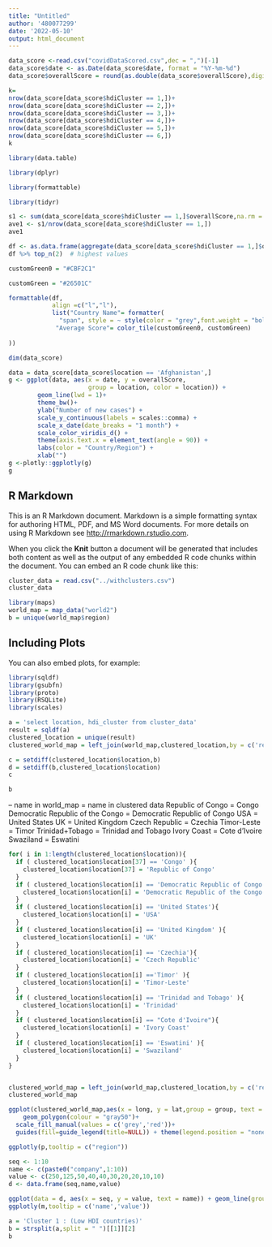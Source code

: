 ```yaml
---
title: "Untitled"
author: '480077299'
date: '2022-05-10'
output: html_document
---
```


```r
data_score <-read.csv("covidDataScored.csv",dec = ",")[-1]
data_score$date <- as.Date(data_score$date, format = "%Y-%m-%d")
data_score$overallScore = round(as.double(data_score$overallScore),digit=2)


```

```r
k=
nrow(data_score[data_score$hdiCluster == 1,])+
nrow(data_score[data_score$hdiCluster == 2,])+
nrow(data_score[data_score$hdiCluster == 3,])+
nrow(data_score[data_score$hdiCluster == 4,])+
nrow(data_score[data_score$hdiCluster == 5,])+
nrow(data_score[data_score$hdiCluster == 6,])
k
```
```r
library(data.table)

library(dplyr)

library(formattable)

library(tidyr)

s1 <- sum(data_score[data_score$hdiCluster == 1,]$overallScore,na.rm = TRUE)
ave1 <- s1/nrow(data_score[data_score$hdiCluster == 1,])
ave1

df <- as.data.frame(aggregate(data_score[data_score$hdiCluster == 1,]$overallScore,list(data_score[data_score$hdiCluster == 1,]$location), FUN=mean,na.rm =TRUE))
df %>% top_n(2)  # highest values

```

```r
customGreen0 = "#CBF2C1"

customGreen = "#26501C"

formattable(df, 
            align =c("l","l"), 
            list("Country Name"= formatter(
              "span", style = ~ style(color = "grey",font.weight = "bold")),
             "Average Score"= color_tile(customGreen0, customGreen)
              
))
```

```r
dim(data_score)


```

```r
data = data_score[data_score$location == 'Afghanistan',]
g <- ggplot(data, aes(x = date, y = overallScore, 
                      group = location, color = location)) +
        geom_line(lwd = 1)+
        theme_bw()+
        ylab("Number of new cases") +
        scale_y_continuous(labels = scales::comma) +
        scale_x_date(date_breaks = "1 month") +
        scale_color_viridis_d() +
        theme(axis.text.x = element_text(angle = 90)) +
        labs(color = "Country/Region") +
        xlab("")
g <-plotly::ggplotly(g)
g
```

## R Markdown

This is an R Markdown document. Markdown is a simple formatting syntax for authoring HTML, PDF, and MS Word documents. For more details on using R Markdown see <http://rmarkdown.rstudio.com>.

When you click the **Knit** button a document will be generated that includes both content as well as the output of any embedded R code chunks within the document. You can embed an R code chunk like this:

```r
cluster_data = read.csv("../withclusters.csv")
cluster_data
```
```r
library(maps)
world_map = map_data("world2")
b = unique(world_map$region)
```


## Including Plots

You can also embed plots, for example:

```r
library(sqldf)
library(gsubfn)
library(proto)
library(RSQLite)
library(scales)
```

```r
a = 'select location, hdi_cluster from cluster_data'
result = sqldf(a)
clustered_location = unique(result)
clustered_world_map = left_join(world_map,clustered_location,by = c('region' = 'location'))
```

```r

c = setdiff(clustered_location$location,b)
d = setdiff(b,clustered_location$location)
c
```
```r
b
```
-- name in world_map = name in clustered data
Republic of Congo = Congo
Democratic Republic of the Congo = Democratic Republic of Congo
USA = United States
UK = United Kingdom
Czech Republic = Czechia
Timor-Leste = Timor
Trinidad+Tobago = Trinidad and Tobago
Ivory Coast = Cote d'Ivoire
Swaziland = Eswatini
```r

for( i in 1:length(clustered_location$location)){
  if ( clustered_location$location[37] == 'Congo' ){
    clustered_location$location[37] = 'Republic of Congo'
  }
  if ( clustered_location$location[i] == 'Democratic Republic of Congo'){
    clustered_location$location[i] = 'Democratic Republic of the Congo'
  }
  if ( clustered_location$location[i] == 'United States'){
    clustered_location$location[i] = 'USA'
  }
  if ( clustered_location$location[i] == 'United Kingdom' ){
    clustered_location$location[i] = 'UK'
  }
  if ( clustered_location$location[i] == 'Czechia'){
    clustered_location$location[i] = 'Czech Republic'
  }
  if ( clustered_location$location[i] =='Timor' ){
    clustered_location$location[i] = 'Timor-Leste'
  }
  if ( clustered_location$location[i] == 'Trinidad and Tobago' ){
    clustered_location$location[i] = 'Trinidad'
  }
  if ( clustered_location$location[i] == "Cote d'Ivoire"){
    clustered_location$location[i] = 'Ivory Coast'
  }
  if ( clustered_location$location[i] == 'Eswatini' ){
    clustered_location$location[i] = 'Swaziland'
  }
}



```




```r
clustered_world_map = left_join(world_map,clustered_location,by = c('region' = 'location'))
clustered_world_map
```

```r
ggplot(clustered_world_map,aes(x = long, y = lat,group = group, text = region,fill = hdi_cluster == 4))+
    geom_polygon(colour = "gray50")+
  scale_fill_manual(values = c('grey','red'))+
  guides(fill=guide_legend(title=NULL)) + theme(legend.position = "none")-> p

ggplotly(p,tooltip = c("region"))
```
     
```r
seq <- 1:10
name <- c(paste0("company",1:10))
value <- c(250,125,50,40,40,30,20,20,10,10)
d <- data.frame(seq,name,value)

ggplot(data = d, aes(x = seq, y = value, text = name)) + geom_line(group = 1) + geom_point() ->m
ggplotly(m,tooltip = c('name','value'))
```


```r
a = 'Cluster 1 : (Low HDI countries)'
b = strsplit(a,split = " ")[[1]][2]
b
```

